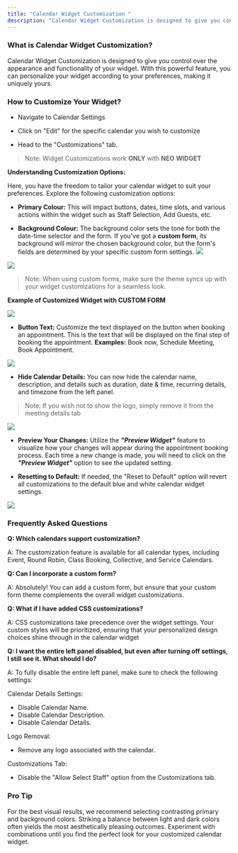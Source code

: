 ---
title: "Calendar Widget Customization "
description: "Calendar Widget Customization is designed to give you control over the appearance and functionality of your widget."
---

### What is Calendar Widget Customization?

Calendar Widget Customization is designed to give you control over the appearance and functionality of your widget. With this powerful feature, you can personalize your widget according to your preferences, making it uniquely yours.

### How to Customize Your Widget?

-   Navigate to Calendar Settings
    
-   Click on "Edit" for the specific calendar you wish to customize
    
-   Head to the "Customizations" tab.  

 >Note: Widget Customizations work **ONLY** with **NEO** **WIDGET**

**Understanding Customization Options:**

Here, you have the freedom to tailor your calendar widget to suit your preferences. Explore the following customization options:

-   **Primary Colour:**  This will impact buttons, dates, time slots, and various actions within the widget such as Staff Selection, Add Guests, etc.

-   **Background Colour:**  The background color sets the tone for both the date-time selector and the form. If you've got a  **custom form**, its background will mirror the chosen background color, but the form's fields are determined by your specific custom form settings.
![](https://s3.amazonaws.com/cdn.freshdesk.com/data/helpdesk/attachments/production/155014006095/original/NJAVE46q85aAL4fkmXnC4ppgKsH9vmx5XA.png?1701335069)
  
![](https://s3.amazonaws.com/cdn.freshdesk.com/data/helpdesk/attachments/production/155014398017/original/XvNYZLuXiGZTLY-WH9ch3Jt2Lei0XtfQmA.png?1701774357)

>Note: When using custom forms, make sure the theme syncs up with your widget customizations for a seamless look.

**Example of Customized Widget with CUSTOM FORM**

![](https://s3.amazonaws.com/cdn.freshdesk.com/data/helpdesk/attachments/production/155014014926/original/zLgNtEM6IsBh8QNfvYInGPsjbAKYbrSO0g.png?1701338728)

-   **Button Text:** Customize the text displayed on the button when booking an appointment. This is the text that will be displayed on the final step of booking the appointment.  **Examples:**  Book now, Schedule Meeting, Book Appointment.

![](https://s3.amazonaws.com/cdn.freshdesk.com/data/helpdesk/attachments/production/155014007583/original/aDiDCOr27lN0jT77qxYPGn_v9_Wz3Bc1Bw.png?1701335595)

-   **Hide Calendar Details:** You can now hide the calendar name, description, and details such as duration, date & time, recurring details, and timezone from the left panel.

>Note: If you wish not to show the logo, simply remove it from the meeting details tab

![](https://s3.amazonaws.com/cdn.freshdesk.com/data/helpdesk/attachments/production/155014398556/original/SsBTXgr3tI0qRumH1PL4AdbJNGSDBnrWIQ.png?1701774492)
  
-   **Preview Your Changes:** Utilize the ***"Preview Widget"*** feature to visualize how your changes will appear during the appointment booking process. Each time a new change is made, you will need to click on the ***"Preview Widget"*** option to see the updated setting.

-   **Resetting to Default:**  If needed, the "Reset to Default" option will revert all customizations to the default blue and white calendar widget settings.

![](https://s3.amazonaws.com/cdn.freshdesk.com/data/helpdesk/attachments/production/155014008386/original/1VCnPDtft7VclBxvCMTAZoZIjroZE_xmhw.png?1701336017)

### Frequently Asked Questions

**Q: Which calendars support customization?**

A: The customization feature is available for all calendar types, including Event, Round Robin, Class Booking, Collective, and Service Calendars.

**Q: Can I incorporate a custom form?**

A: Absolutely! You can add a custom form, but ensure that your custom form theme complements the overall widget customizations.

**Q: What if I have added CSS customizations?**

A: CSS customizations take precedence over the widget settings. Your custom styles will be prioritized, ensuring that your personalized design choices shine through in the calendar widget

**Q: I want the entire left panel disabled, but even after turning off settings, I still see it. What should I do?**

A: To fully disable the entire left panel, make sure to check the following settings:

Calendar Details Settings:
-   Disable Calendar Name.
-   Disable Calendar Description.
-   Disable Calendar Details.

Logo Removal:
-   Remove any logo associated with the calendar.

Customizations Tab:
-   Disable the "Allow Select Staff" option from the Customizations tab.

### Pro Tip

For the best visual results, we recommend selecting contrasting primary and background colors. Striking a balance between light and dark colors often yields the most aesthetically pleasing outcomes. Experiment with combinations until you find the perfect look for your customized calendar widget.